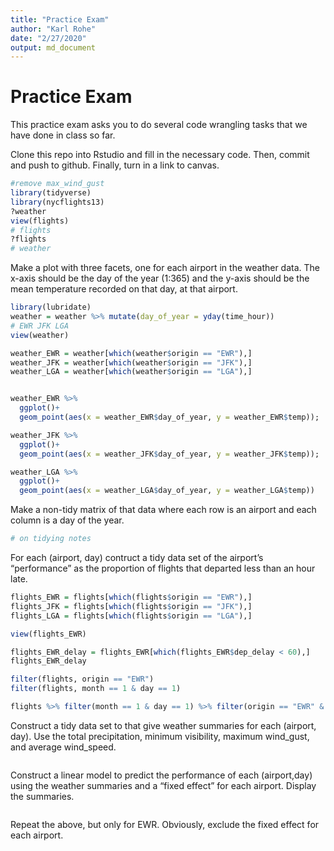 ```yaml
---
title: "Practice Exam"
author: "Karl Rohe"
date: "2/27/2020"
output: md_document
---
```


# Practice Exam

This practice exam asks you to do several code wrangling tasks that we have done in class so far. 

Clone this repo into Rstudio and fill in the necessary code.  Then, commit and push to github.  Finally, turn in a link to canvas. 



```r
#remove max_wind_gust
library(tidyverse)
library(nycflights13)
?weather
view(flights)
# flights
?flights
# weather
```


Make a plot with three facets, one for each airport in the weather data.  The x-axis should be the day of the year (1:365) and the y-axis should be the mean temperature recorded on that day, at that airport.
```r
library(lubridate)
weather = weather %>% mutate(day_of_year = yday(time_hour))
# EWR JFK LGA
view(weather)

weather_EWR = weather[which(weather$origin == "EWR"),]
weather_JFK = weather[which(weather$origin == "JFK"),]
weather_LGA = weather[which(weather$origin == "LGA"),]


weather_EWR %>%
  ggplot()+
  geom_point(aes(x = weather_EWR$day_of_year, y = weather_EWR$temp));

weather_JFK %>% 
  ggplot()+
  geom_point(aes(x = weather_JFK$day_of_year, y = weather_JFK$temp));

weather_LGA %>% 
  ggplot()+
  geom_point(aes(x = weather_LGA$day_of_year, y = weather_LGA$temp))

```


Make a non-tidy matrix of that data where each row is an airport and each column is a day of the year.  

```r
# on tidying notes  
```


For each (airport, day) contruct a tidy data set of the airport's "performance" as the proportion of flights that departed less than an hour late. 
```r
flights_EWR = flights[which(flights$origin == "EWR"),]
flights_JFK = flights[which(flights$origin == "JFK"),]
flights_LGA = flights[which(flights$origin == "LGA"),]

view(flights_EWR)

flights_EWR_delay = flights_EWR[which(flights_EWR$dep_delay < 60),]
flights_EWR_delay 

filter(flights, origin == "EWR")
filter(flights, month == 1 & day == 1)

flights %>% filter(month == 1 & day == 1) %>% filter(origin == "EWR" & dep_delay < 60) 

```

Construct a tidy data set to that give weather summaries for each (airport, day).  Use the total precipitation, minimum visibility, maximum wind_gust, and average wind_speed.  
```r
```

Construct a linear model to predict the performance of each (airport,day) using the weather summaries and a "fixed effect" for each airport.  Display the summaries.  
```r
```

Repeat the above, but only for EWR.  Obviously, exclude the fixed effect for each airport.
```r
```